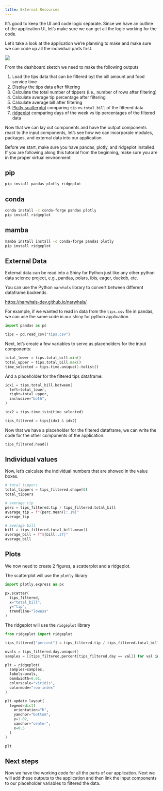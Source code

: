 ```yaml
---
title: External Resources
---
```


It's good to keep the UI and code logic separate.
Since we have an outline of the application UI,
let's make sure we can get all the logic working for the code.

Let's take a look at the application we're planning to make and make sure we
can code up all the individual parts first.

![](../../assets/tipping-dashboard.png)

From the dashboard sketch we need to make the following outputs

1. Load the tips data that can be filtered byt the bill amount and food service time
2. Display the tips data after filtering
3. Calculate the total number of tippers (i.e., number of rows after filtering)
4. Calculate average tip percentage after filtering
5. Calculate average bill after filtering
6. [Plotly scatterplot](https://plotly.com/python/line-and-scatter/)
    comparing `tip` vs `total_bill` of the filtered data
7. [ridgeplot](https://ridgeplot.readthedocs.io/en/stable/)
    comparing days of the week vs tip percentages of the filtered data

Now that we can lay out components and have the output components react to the input components,
let's see how we can incorporate modules, packages, and external data into our application.

Before we start, make sure you have pandas, plotly, and ridgeplot installed.
If you are following along this tutorial from the beginning,
make sure you are in the proper virtual environment

::: {.panel-tabset}

## pip

```bash
pip install pandas plotly ridgeplot
```

## conda

```bash
conda install -c conda-forge pandas plotly
pip install ridgeplot
```

## mamba

```bash
mamba install install -c conda-forge pandas plotly
pip install ridgeplot
```

:::


## External Data

External data can be read into a Shiny for Python just like any other
python data science project, e.g., pandas, polars, ibis, eager, duckdb, etc.

:::{.callout-note}
You can use the Python `narwhals` library to convert between
different dataframe backends.

<https://narwhals-dev.github.io/narwhals/>
:::

For example, if we wanted to read in data from the `tips.csv` file in pandas,
we can use the same code in our shiny for python application.

```python
import pandas as pd

tips = pd.read_csv("tips.csv")
```

Next, let's create a few variables to serve as placeholders for the input components:

```python
total_lower = tips.total_bill.min()
total_upper = tips.total_bill.max()
time_selected = tips.time.unique().tolist()
```

And a placeholder for the filtered tips dataframe:

```python
idx1 = tips.total_bill.between(
  left=total_lower,
  right=total_upper,
  inclusive="both",
)

idx2 = tips.time.isin(time_selected)

tips_filtered = tips[idx1 & idx2]
```

Now that we have a placeholder for the filtered dataframe,
we can write the code for the other components of the application.

```python
tips_filtered.head()
```

## Individual values

Now, let's calculate the individual numbers that are showed in the value boxes.

```python
# total tippers
total_tippers = tips_filtered.shape[0]
total_tippers
```

```python
# average tip
perc = tips_filtered.tip / tips_filtered.total_bill
average_tip = f"{perc.mean():.1%}"
average_tip
```

```python
# average bill
bill = tips_filtered.total_bill.mean()
average_bill = f"${bill:.2f}"
average_bill
```

## Plots

We now need to create 2 figures, a scatterplot and a ridgeplot.

The scatterplot will use the `plotly` library

```python
import plotly.express as px

px.scatter(
  tips_filtered,
  x="total_bill",
  y="tip",
  trendline="lowess"
)
```

The ridgeplot will use the `ridgeplot` library

```python
from ridgeplot import ridgeplot

tips_filtered["percent"] = tips_filtered.tip / tips_filtered.total_bill

uvals = tips_filtered.day.unique()
samples = [[tips_filtered.percent[tips_filtered.day == val]] for val in uvals]

plt = ridgeplot(
  samples=samples,
  labels=uvals,
  bandwidth=0.01,
  colorscale="viridis",
  colormode="row-index"
)

plt.update_layout(
  legend=dict(
    orientation="h",
    yanchor="bottom",
    y=1.02,
    xanchor="center",
    x=0.5
  )
)

plt
```

## Next steps

Now we have the working code for all the parts of our application.
Next we will add these outputs to the application
and then link the input components to our placeholder variables
to filtered the data.
